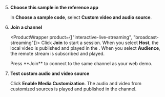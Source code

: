 <PlatformWrapper platform="react-js">

5. **Choose this sample in the reference app**

    In **Choose a sample code**, select **Custom video and audio source**.

1. **Join a channel**

    <ProductWrapper product={["interactive-live-streaming", "broadcast-streaming"]}>
    Click **Join** to start a session. When you select **Host**, the local video is published and played in the <Vpl k="CLIENT" />. When you select **Audience**, the remote stream is subscribed and played.
    </ProductWrapper>

    <ProductWrapper product="video-calling, voice-calling">
    Press **Join** to connect to the same channel as your web demo.
    </ProductWrapper>

1. **Test custom audio and video source**

    Click **Enable Media Customization**. The audio and video from customized sources is played and published in the channel.

</PlatformWrapper>